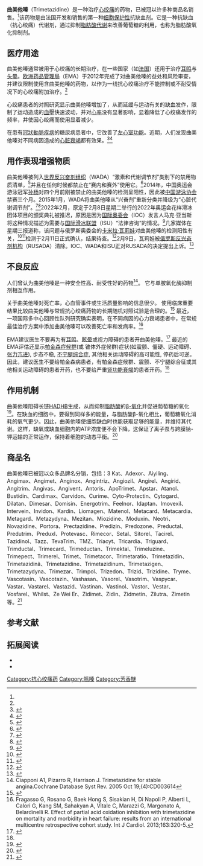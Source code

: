 {{Translating|||time=2018-06-20T21:40:34+00:00}}
<!--TODO:
ref貌似有重复的（4/5）-->
{{医学声明}}
{{Drugbox
| Verifiedfields = changed
| verifiedrevid = 470615044
| IUPAC_name = 1-(2,3,4-trimethoxybenzyl)piperazine
| image = Trimetazidine.svg

<!--Clinical data-->
| tradename =Vastarel  
| Drugs.com = {{drugs.com|international|trimetazidine}}
| pregnancy_AU = <!-- A / B1 / B2 / B3 / C / D / X -->
| pregnancy_US = <!-- A / B            / C / D / X -->
| pregnancy_category =  
| legal_AU = <!-- Unscheduled / S2 / S3 / S4 / S5 / S6 / S7 / S8 / S9 -->
| legal_CA = <!--             / Schedule I, II, III, IV, V, VI, VII, VIII -->
| legal_UK = CD
| legal_US = <!-- OTC                   / Rx-only  / Schedule I, II, III, IV, V -->
| legal_status =  
| routes_of_administration = 口服

<!--Pharmacokinetic data-->
| bioavailability = 约5小时后完全吸收，60小时后药物浓度趋于稳定
| protein_bound = 低（16%）
| metabolism = 极少
| elimination_half-life = 7至12小时
| excretion = 主要由肾脏原状排出。肾脏受损时[[药物暴露|药物暴露]]有增长，严重受损时（CrCl <30 ml/min）平均增加3倍

<!--Identifiers-->
| CAS_number_Ref = 
| CAS_number = 5011-34-7
| ATC_prefix = C01
| ATC_suffix = EB15
| PubChem = 21109
| DrugBank_Ref = {{drugbankcite|correct|drugbank}}
| DrugBank =  
| ChemSpiderID_Ref = {{chemspidercite|correct|chemspider}}
| ChemSpiderID = 19853
| UNII_Ref = {{fdacite|correct|FDA}}
| UNII = N9A0A0R9S8
| ChEMBL_Ref = {{ebicite|correct|EBI}}
| ChEMBL = 203266

<!--Chemical data-->
| C=14 | H=22 | N=2 | O=3 
| molecular_weight = 266.336 g/mol
| smiles = O(c1ccc(c(OC)c1OC)CN2CCNCC2)C
| StdInChI_Ref = {{stdinchicite|correct|chemspider}}
| StdInChI = 1S/C14H22N2O3/c1-17-12-5-4-11(13(18-2)14(12)19-3)10-16-8-6-15-7-9-16/h4-5,15H,6-10H2,1-3H3
| StdInChIKey_Ref = {{stdinchicite|correct|chemspider}}
| StdInChIKey = UHWVSEOVJBQKBE-UHFFFAOYSA-N
}}
'''曲美他嗪'''（Trimetazidine）是一种治疗[[心绞痛|心绞痛]]的药物，已被冠以许多种商品名销售。<ref name=brands/>该药物是由法国{{tsl|en|Laboratoires Servier}}开发和销售的第一种[[细胞保护作用|细胞保护性]]抗缺血剂。它是一种抗缺血（抗心绞痛）代谢剂，通过抑制[[脂肪酸代谢|脂肪酸代谢]]来改善{{tsl|en|myocardial||心肌}}葡萄糖的利用，也称为脂肪酸氧化抑制剂。

== 医疗用途 ==

曲美他嗪通常被用于心绞痛的长期治疗，在一些国家（如[[法国|法国]]）还用于治疗[[耳鸣|耳鸣]]与[[头晕|头晕]]。[[欧洲药品管理局|欧洲药品管理局]]（EMA）于2012年完成了对曲美他嗪的益处和风险审查，并建议限制使用含曲美他嗪的药物，以作为一线抗心绞痛治疗不能控制或不耐受情况下的心绞痛附加治疗。<ref name = "EMA_press_release"/>

心绞痛患者的对照研究显示曲美他嗪增加了{{tsl|en|coronary flow reserve|冠脉血流储备}}，从而延缓与运动有关的缺血发作，限制了运动造成的[[血壓|血壓]]快速波动，并对[[心率|心率]]没有显著影响，显着降低了心绞痛发作的频率，并使因心绞痛而使用{{tsl|en|Glyceryl trinitrate (pharmacology)||硝酸盐}}显着减少。

在患有[[冠狀動脈疾病|冠狀動脈疾病]]的糖尿病患者中，它改善了[[心室|左心室功能]]。近期，人们发现曲美他嗪对不同病因造成的[[心脏衰竭|心脏衰竭]]都有效果。<ref name="pmid16949492">{{cite journal |vauthors=Fragasso G, Palloshi A, Puccetti P, Silipigni C, Rossodivita A, Pala M, Calori G, Alfieri O, Margonato A | title = A randomized clinical trial of trimetazidine, a partial free fatty acid oxidation inhibitor, in patients with heart failure | journal = J. Am. Coll. Cardiol. | volume = 48 | issue = 5 | pages = 992–8 |date=September 2006 | pmid = 16949492 | doi = 10.1016/j.jacc.2006.03.060  }}</ref><ref name="pmid18765391">{{cite journal |vauthors=Tuunanen H, Engblom E, Naum A, Någren K, Scheinin M, Hesse B, Juhani Airaksinen KE, Nuutila P, Iozzo P, Ukkonen H, Opie LH, Knuuti J | title = Trimetazidine, a metabolic modulator, has cardiac and extracardiac benefits in idiopathic dilated cardiomyopathy | journal = Circulation | volume = 118 | issue = 12 | pages = 1250–8 |date=September 2008 | pmid = 18765391 | doi = 10.1161/CIRCULATIONAHA.108.778019 }}</ref>

==用作表现增强物质==
曲美他嗪被列入[[世界反兴奋剂组织|世界反兴奋剂组织]]（WADA）“激素和代谢调节剂”类别下的禁用物质清单，<ref>{{cite news |last1=Ritchie |first1=Hannah |last2=Ramsay |first2=George |title=Trimetazidine: Drug banned by WADA makes 'your heart work more efficiently' |url=https://www.cnn.com/2022/02/10/sport/trimetazidine-banned-drug-explainer-spt-intl/index.html |access-date=10 February 2022 |work=CNN |agency=CNN |publisher=CNN |date=10 February 2022 |archive-date=2022-02-10 |archive-url=https://web.archive.org/web/20220210161822/https://www.cnn.com/2022/02/10/sport/trimetazidine-banned-drug-explainer-spt-intl/index.html }}</ref>并且在任何时候都禁止在“赛内和赛外”使用它。<ref>{{cite web |title=World Anti-Doping Code International Standard Prohibited List |url=https://www.wada-ama.org/sites/default/files/2022-01/2022list_final_en_0.pdf |publisher=World Anti-Doping Agency |date=1 January 2022 |access-date=2022-02-14 |archive-date=2022-01-22 |archive-url=https://web.archive.org/web/20220122001333/https://www.wada-ama.org/sites/default/files/2022-01/2022list_final_en_0.pdf }}</ref>2014年，中国奥运会游泳冠军[[孙杨|孙杨]]对四个月前刚被禁止的曲美他嗪的检测呈阳性，因此被[[中国游泳协会|中国游泳协会]]禁赛三个月。2015年1月，WADA将曲美他嗪从“兴奋剂”重新分类并降级为“心脏代谢调节剂”。<ref>{{cite news |title=Sun Yang, el chico malo de la natación que gana todo pero al que nadie quiere |url=https://es.sports.yahoo.com/fotos/sun-yang-el-chico-malo-de-la-natacion-china-que-ha-generado-un-escandalo-en-el-mundial-113723023/photo-trimetazidine-photo-bsip-uig-via-104018948.html |publisher=yahoo.es |date=22 July 2019 |accessdate=2022-02-14 |archive-date=2022-02-09 |archive-url=https://web.archive.org/web/20220209200552/https://es.sports.yahoo.com/fotos/sun-yang-el-chico-malo-de-la-natacion-china-que-ha-generado-un-escandalo-en-el-mundial-113723023/photo-trimetazidine-photo-bsip-uig-via-104018948.html }}</ref><ref>{{Cite web|url = https://www.swimmingworldmagazine.com/news/sun-yang-doping-case/|title = The Sun Yang Doping Case: Chapter Two of an Olympic Champion|date = 2 December 2014|access-date = 2022-02-14|archive-date = 2016-09-21|archive-url = https://web.archive.org/web/20160921192411/https://www.swimmingworldmagazine.com/news/sun-yang-doping-case/}}</ref>2022年2月，原定于2月8日星期二举行的2022年奥运会花样滑冰团体项目的颁奖典礼被推迟，原因是因为[[国际奥委会|国际奥委会]]（IOC）发言人马克·亚当斯将这种情况描述为需要与[[国际滑冰联盟|国际滑冰联盟]]（ISU）“法律咨询”的情况。<ref>{{Cite web|date=9 February 2022|title=Olympic medals in team figure skating delayed by legal issue|url=https://apnews.com/article/winter-olympics-figure-skating-sports-international-olympic-committee-court-of-arbitration-for-sport-c49077705737be8a7d41a2847c2f355b|access-date=9 February 2022|website=[[The_Associated_Press|AP News]]|language=en|archive-date=2022-02-09|archive-url=https://web.archive.org/web/20220209061349/https://apnews.com/article/winter-olympics-figure-skating-sports-international-olympic-committee-court-of-arbitration-for-sport-c49077705737be8a7d41a2847c2f355b}}</ref>几家媒体在星期三报道称，该问题与俄罗斯奥委会的[[卡米拉·瓦莉娃|卡米拉·瓦莉娃]]对曲美他嗪的检测阳性有关，<ref>{{Cite news|last1=Tétrault-Farber|first1=Gabrielle|last2=Axon|first2=Iain|last3=Grohmann|first3=Karolos|date=9 February 2022|title=Figure skating-Russian media say teen star tested positive for banned drug|language=en|work=[[Reuters|Reuters]]|url=https://www.reuters.com/lifestyle/sports/figure-skating-medals-ceremony-delayed-over-legal-consultation-2022-02-09/|access-date=9 February 2022|archive-date=2022-02-09|archive-url=https://web.archive.org/web/20220209062431/https://www.reuters.com/lifestyle/sports/figure-skating-medals-ceremony-delayed-over-legal-consultation-2022-02-09/}}</ref><ref>{{cite web|url=https://www.usatoday.com/story/sports/olympics/beijing/2022/02/09/olympic-figure-skating-team-medals-delayed-russian-drug-test/6717526001/|title=Positive drug test by Russian Kamila Valieva has forced a delay of Olympic team medals ceremony|first=Christine|last=Brennan|website=[[USA_Today|USA Today]]|date=9 February 2022|access-date=2022-02-14|archive-date=2022-02-09|archive-url=https://web.archive.org/web/20220209113551/https://www.usatoday.com/story/sports/olympics/beijing/2022/02/09/olympic-figure-skating-team-medals-delayed-russian-drug-test/6717526001/}}</ref>检测于2月11日正式确认，结果待查。<ref>{{Cite web |url=https://www.bbc.com/sport/winter-olympics/60329120.amp |title=存档副本 |access-date=2022-02-14 |archive-date=2022-02-11 |archive-url=https://web.archive.org/web/20220211160413/https://www.bbc.com/sport/winter-olympics/60329120.amp }}</ref>2月9日，瓦莉娃被[[俄罗斯反兴奋剂机构|俄罗斯反兴奋剂机构]]（RUSADA）清除。IOC、WADA和ISU正对RUSADA的决定提出上诉。<ref>{{Cite web |url=https://amp.cnn.com/cnn/2022/02/10/sport/kamila-valieva-roc-drugs-test-olympics-spt-intl-hnk/index.html |title=存档副本 |access-date=2022-02-14 |archive-date=2022-02-11 |archive-url=https://web.archive.org/web/20220211042440/https://amp.cnn.com/cnn/2022/02/10/sport/kamila-valieva-roc-drugs-test-olympics-spt-intl-hnk/index.html }}</ref>

== 不良反应 ==
人们曾认为曲美他嗪是一种安全性高、耐受性好的药物<ref>Ciapponi A1, Pizarro R, Harrison J. Trimetazidine for stable angina.Cochrane Database Syst Rev. 2005 Oct 19;(4):CD003614</ref>。 它与单胺氧化酶抑制剂相互作用。

关于曲美他嗪对死亡率，心血管事件或生活质量影响的信息很少。 使用临床重要结果比较曲美他嗪与常规抗心绞痛药物的长期随机对照试验是合理的。<ref name="pmid16235330">{{cite journal | vauthors = Ciapponi A, Pizarro R, Harrison J | title = Trimetazidine for stable angina | journal = Cochrane Database Syst Rev | volume =  | issue = 4 | pages = CD003614 | year = 2005 | pmid = 16235330 | doi = 10.1002/14651858.CD003614.pub2 | url = http://summaries.cochrane.org/CD003614/trimetazidine-for-stable-angina | access-date = 2017-02-16 | archive-date = 2012-05-15 | archive-url = https://web.archive.org/web/20120515062505/http://summaries.cochrane.org/CD003614/trimetazidine-for-stable-angina | dead-url = no }}</ref> 最近，一项国际多中心回顾性队列研究确实表明，在不同病因的心力衰竭患者中，在常规最佳治疗方案中添加曲美他嗪可以改善死亡率和发病率。<ref>Fragasso G, Rosano G, Baek Hong S, Sisakian H, Di Napoli P, Alberti L, Calori G, Kang SM, Sahakyan A, Vitale C, Marazzi G, Margonato A, Belardinelli R. Effect of partial acid oxidation inhibition with trimetazidine on mortality and morbidity in heart failure: results from an international multicentre retrospective cohort study. Int J Cardiol. 2013;163:320-5.</ref>

EMA建议医生不要再为有[[耳鸣|耳鸣]]、[[眩晕_(医学)|眩晕]]或视力障碍的患者开曲美他嗪。<ref name = "EMA_press_release">{{cite web | url = http://www.ema.europa.eu/docs/en_GB/document_library/Press_release/2012/06/WC500129070.pdf | title = European Medicines Agency recommends restricting use of trimetazidine-containing medicines | format = pdf | work = Press release | date = 2012-06-12 | publisher = European Medicines Agency | accessdate = 2017-02-16 | archive-date = 2013-04-06 | archive-url = https://web.archive.org/web/20130406224454/http://www.ema.europa.eu/docs/en_GB/document_library/Press_release/2012/06/WC500129070.pdf | dead-url = no }}</ref> 最近的EMA评估还显示[[帕金森症候群|帕金森症候群]](或 锥体外症候群)症状(如震颤、僵硬、运动障碍、[[张力亢进|张力亢进]]), 步态不稳, [[不宁腿综合症|不宁腿综合症]], 其他相关运动障碍的高可能性, 停药后可逆。 因此，建议医生不要给帕金森病患者，有帕金森症候群、震颤、不宁腿综合征或其他相关运动障碍的患者开药，也不要给严重[[肾功能衰竭|肾功能衰竭]]的患者开药。<ref name = "EMA_press_release"/>

== 作用机制 ==
曲美他嗪阻碍长链[[HADHB|HADHB]]生成，从而抑制[[脂肪酸|脂肪酸]]的[[β-氧化|β-氧化]]并促进葡萄糖的氧化<ref name = "Kantor_2000">{{cite journal |vauthors=Kantor PF, Lucien A, Kozak R, Lopaschuk GD | title = The antianginal drug trimetazidine shifts cardiac energy metabolism from fatty acid oxidation to glucose oxidation by inhibiting mitochondrial long-chain 3-ketoacyl coenzyme A thiolase | journal = Circ. Res. | volume = 86 | issue = 5 | pages = 580–8 |date=March 2000 | pmid = 10720420 | doi = 10.1161/01.RES.86.5.580  }}</ref>。在缺血的细胞中，要得到同样多的能量，与脂肪酸β-氧化相比，葡萄糖氧化消耗的氧气更少。因此，曲美他嗪使细胞缺血时也能获取足够的能量，并维持其代谢。这样，缺氧或缺血细胞内的ATP浓度便不会下降，这保证了离子泵与跨膜钠-钾运输的正常运作，保持着细胞的动态平衡。<ref name = "Stanley_Marzilli_2003">{{cite journal |vauthors=Stanley WC, Marzilli M | title = Metabolic therapy in the treatment of ischaemic heart disease: the pharmacology of trimetazidine | journal = Fundam Clin Pharmacol | volume = 17 | issue = 2 | pages = 133–45 |date=April 2003 | pmid = 12667223 | doi = 10.1046/j.1472-8206.2003.00154.x }}</ref>

==商品名==
<!--太长了，选几个放进Drugbox-->
曲美他嗪已被冠以众多品牌名分销，包括：3 Kat、Adexor、Aiyiling、Angimax、Angimet、Anginox、Angintriz、Angiozil、Angirel、Angirid、Angitrim、Angivas、Angivent、Antoris、ApoTrimet、Apstar、Atanol、Bustidin、Cardimax、Carvidon、Curime、Cyto-Protectin、Cytogard、Dilatan、Dimesar、Domisin、Energotrim、Feelnor、Idaptan、Imovexil、Intervein、Invidon、Kardin、Liomagen、Matenol、Metacard、Metacardia、Metagard、Metazydyna、Mezitan、Miozidine、Moduxin、Neotri、Novazidine、Portora、Prectazidine、Predizin、Predozone、Preductal、Predutrim、Preduxl、Protevasc、Rimecor、Setal、Sitorel、Tacirel、Tazidinol、Tazz、TevaTrim、TMZ、Triacyt、Tricardia、Triguard、Trimductal、Trimecard、Trimeductan、Trimektal、Trimeluzine、Trimepect、Trimerel、Trimet、Trimetacor、Trimetaratio、Trimetazidin、Trimetazidinã、Trimetazidine、Trimetazidinum、Trimetazigen、Trimetazydyna、Trimezar、Trimpol、Trizedon、Trizid、Trizidine、Tryme、Vascotasin、Vascotazin、Vashasan、Vasorel、Vasotrim、Vaspycar、Vastar、Vastarel、Vastazid、Vastinan、Vastinol、Vastor、Vestar、Vosfarel、Whilst、Ze Wei Er、Zidimet、Zidin、Zidmetin、Zilutra、Zimetin等。<ref name=brands>{{cite web|title=Trimetazidine – International brands|url=https://www.drugs.com/international/trimetazidine.html|publisher=Drugs.com|accessdate=7 May 2017|archive-date=2018-08-24|archive-url=https://web.archive.org/web/20180824134945/https://www.drugs.com/international/trimetazidine.html|dead-url=no}}</ref>

== 参考文献 ==
{{Reflist}}

== 拓展阅读 ==
{{refbegin}}
* {{cite journal |vauthors=Sellier P, Broustet JP | title = Assessment of anti-ischemic and antianginal effect at trough plasma concentration and safety of trimetazidine MR 35 mg in patients with stable angina pectoris: a multicenter, double-blind, placebo-controlled study | journal = Am J Cardiovasc Drugs | volume = 3 | issue = 5 | pages = 361–9 | year = 2003 | pmid = 14728070 | doi = 10.2165/00129784-200303050-00007 }}
* {{cite journal |vauthors=Génissel P, Chodjania Y, Demolis JL, Ragueneau I, Jaillon P | title = Assessment of the sustained release properties of a new oral formulation of trimetazidine in pigs and dogs and confirmation in healthy human volunteers | journal = Eur J Drug Metab Pharmacokinet | volume = 29 | issue = 1 | pages = 61–8 | year = 2004 | pmid = 15151172 | doi = 10.1007/BF03190575 }}
{{refend}}

<!--{{Piperazines}}-->

[[Category:抗心绞痛药|Category:抗心绞痛药]]
[[Category:哌嗪|Category:哌嗪]]
[[Category:芳香醚|Category:芳香醚]]
<!--[[Category:Laboratoires_Servier|Category:Laboratoires Servier]]-->
<!--[[Category:World_Anti-Doping_Agency_prohibited_substances|Category:World Anti-Doping Agency prohibited substances]]-->